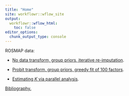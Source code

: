 ```yaml
---
title: "Home"
site: workflowr::wflow_site
output:
  workflowr::wflow_html:
    toc: false
editor_options:
  chunk_output_type: console
---
```


ROSMAP data:

* [No data transform, group priors, iterative re-imputation](group_priors.html).

* [Probit transform, group priors, greedy fit of 100 factors](greedy100.html).

* [Estimating $K$ via parallel analysis](parallel_analysis.html).

[Bibliography.](bibliography.html)